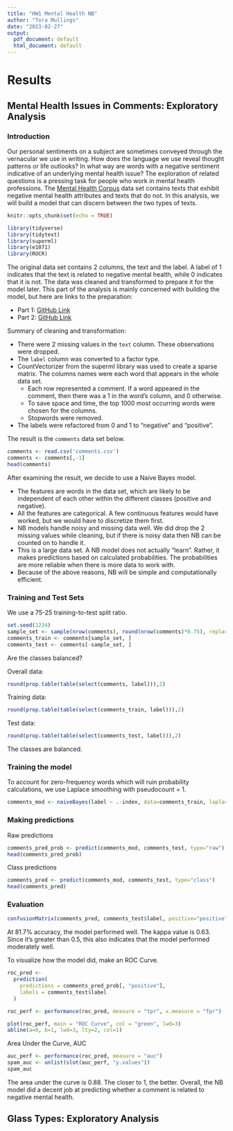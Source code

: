 ---
title: "HW1 Mental Health NB"
author: "Tora Mullings"
date: "2023-02-27"
output:
  pdf_document: default
  html_document: default
---

# Results {.tabset}

## Mental Health Issues in Comments: Exploratory Analysis

### Introduction

Our personal sentiments on a subject are sometimes conveyed through the vernacular we use in writing. How does the language we use reveal thought patterns or life outlooks? In what way are words with a negative sentiment indicative of an underlying mental health issue? 
The exploration of related questions is a pressing task for people who work in mental health professions. The [Mental Health Corpus](https://www.kaggle.com/datasets/reihanenamdari/mental-health-corpus) data set contains texts that exhibit negative mental health attributes and texts that do not. In this analysis, we will build a model that can discern between the two types of texts.

```{r setup, include=FALSE}
knitr::opts_chunk$set(echo = TRUE)
```

```{r}
library(tidyverse)
library(tidytext)
library(superml)
library(e1071)
library(ROCR)
```
The original data set contains 2 columns, the text and the label. A label of 1 indicates that the text is related to negative mental health, while 0 indicates that it is not. The data was cleaned and transformed to prepare it for the model later. This part of the analysis is mainly concerned with building the model, but here are links to the preparation:

* Part 1: [GitHub Link](https://github.com/djunga/DATA622/blob/main/mental_health_prep1.Rmd)
* Part 2: [GitHub Link](https://github.com/djunga/DATA622/blob/main/mental_health_prep2.Rmd)

Summary of cleaning and transformation:

* There were 2 missing values in the `text` column. These observations were dropped.
* The `label` column was converted to a factor type.
* CountVectorizer from the superml library was used to create a sparse matrix. The columns names were each word that appears in the whole data set. 
  + Each row represented a comment. If a word appeared in the comment, then there was a 1 in the word's column, and 0 otherwise. 
  + To save space and time, the top 1000 most occurring words were chosen for the columns. 
  + Stopwords were removed.
* The labels were refactored from 0 and 1 to "negative" and "positive".

The result is the `comments` data set below.
```{r}
comments <- read.csv('comments.csv')
comments <- comments[,-1]
head(comments)
```

After examining the result, we decide to use a Naive Bayes model.

* The features are words in the data set, which are likely to be independent of each other within the different classes (positive and negative).
* All the features are categorical. A few continuous features would have worked, but we would have to discretize them first.
* NB models handle noisy and missing data well. We did drop the 2 missing values while cleaning, but if there is noisy data then NB can be counted on to handle it.
* This is a large data set. A NB model does not actually "learn". Rather, it makes predictions based on calculated probabilities. The probabilities are more reliable when there is more data to work with.   
* Because of the above reasons, NB will be simple and computationally efficient.

### Training and Test Sets
We use a 75-25 training-to-test split ratio.
```{r}
set.seed(1234)
sample_set <- sample(nrow(comments), round(nrow(comments)*0.75), replace=FALSE)
comments_train <- comments[sample_set, ]
comments_test <- comments[-sample_set, ]
```

Are the classes balanced?

Overall data:
```{r}
round(prop.table(table(select(comments, label))),2)
```
Training data:
```{r}
round(prop.table(table(select(comments_train, label))),2)
```
Test data:
```{r}
round(prop.table(table(select(comments_test, label))),2)
```
The classes are balanced.

### Training the model
To account for zero-frequency words which will ruin probability calculations, we use Laplace smoothing with pseudocount = 1.
```{r}
comments_mod <- naiveBayes(label ~ .-index, data=comments_train, laplace=1)
```

### Making predictions 
Raw predictions
```{r}
comments_pred_prob <- predict(comments_mod, comments_test, type="raw")
head(comments_pred_prob)
```

Class predictions
```{r}
comments_pred <- predict(comments_mod, comments_test, type="class")
head(comments_pred)
```


### Evaluation

```{r}
confusionMatrix(comments_pred, comments_test$label, positive="positive")
```
At 81.7% accuracy, the model performed well. The kappa value is 0.63. Since it's greater than 0.5, this also indicates that the model performed moderately well.

To visualize how the model did, make an ROC Curve.
```{r}
roc_pred <- 
  prediction(
    predictions = comments_pred_prob[, "positive"],
    labels = comments_test$label
  )
```

```{r}
roc_perf <- performance(roc_pred, measure = "tpr", x.measure = "fpr")
```


```{r}
plot(roc_perf, main = "ROC Curve", col = "green", lwd=3)
abline(a=0, b=1, lwd=3, lty=2, col=1)
```

Area Under the Curve, AUC
```{r}
auc_perf <- performance(roc_pred, measure = "auc")
spam_auc <- unlist(slot(auc_perf, "y.values"))
spam_auc
```
The area under the curve is 0.88. The closer to 1, the better. Overall, the NB model did a decent job at predicting whether a comment is related to negative mental health.


## Glass Types: Exploratory Analysis




















